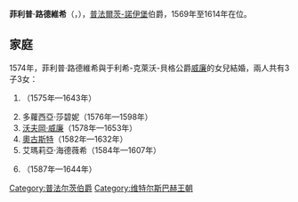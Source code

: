 {{Multiple issues|
{{Expand language|1=en|time=2021-01-13T09:10:48+00:00}}
{{Unreferenced|time=2021-01-13T09:10:48+00:00}}
}}
{{Infobox noble
| name        = 菲利普·路德維希
| title       = 普法爾茨-諾伊堡伯爵
| image       = Philip Ludwig von Pfalz-Neuburg.JPG
| birth_date  = {{birth_date|1547|10|2|df=yes}}
| birth_place = [[茨魏布呂肯|茨魏布呂肯]]
| death_date  = {{death date and age|1614|8|22|1547|10|2|df=yes}}
| death_place = [[多瑙河畔諾伊堡|多瑙河畔諾伊堡]]
| noble family= [[維特爾斯巴赫王朝|維特爾斯巴赫王朝]]
| father      = [[沃夫岡_(普法爾茨-茨魏布呂肯伯爵)|沃夫岡]]
| mother      = [[黑森的安娜|黑森的安娜]]
}}
'''菲利普·路德維希'''（{{lang-de|Philipp Ludwig}}，{{bd|1547年|10月2日|1614年|8月22日}}），[[普法爾茨-諾伊堡|普法爾茨-諾伊堡]]伯爵，1569年至1614年在位。

== 家庭 ==
1574年，菲利普·路德維希與于利希-克萊沃-貝格公爵[[威廉_(于利希-克萊沃-貝格)|威廉]]的女兒{{le|克萊沃的安娜 (1552-1632)|Anna of Cleves (1552–1632)|安娜}}結婚，兩人共有3子3女：
# {{le|安娜·瑪麗亞 (普法爾茨-諾伊堡)|Countess Palatine Anna Maria of Neuburg|安娜·瑪麗亞}}（1575年—1643年）
# 多蘿西亞·莎碧妮（1576年—1598年）
# [[沃夫岡·威廉_(普法爾茨-諾伊堡)|沃夫岡·威廉]]（1578年—1653年）
# [[奧古斯特_(普法爾茨-蘇爾茨巴赫伯爵)|奧古斯特]]（1582年—1632年）
# 艾瑪莉亞·海德薇希（1584年—1607年）
# {{le|約翰·腓特烈 (普法爾茨-蘇爾茨巴赫-希波茨坦)|Johann Friedrich, Count Palatine of Sulzbach-Hilpoltstein|約翰·腓特烈}}（1587年—1644年）

[[Category:普法尔茨伯爵|Category:普法尔茨伯爵]]
[[Category:维特尔斯巴赫王朝|Category:维特尔斯巴赫王朝]]